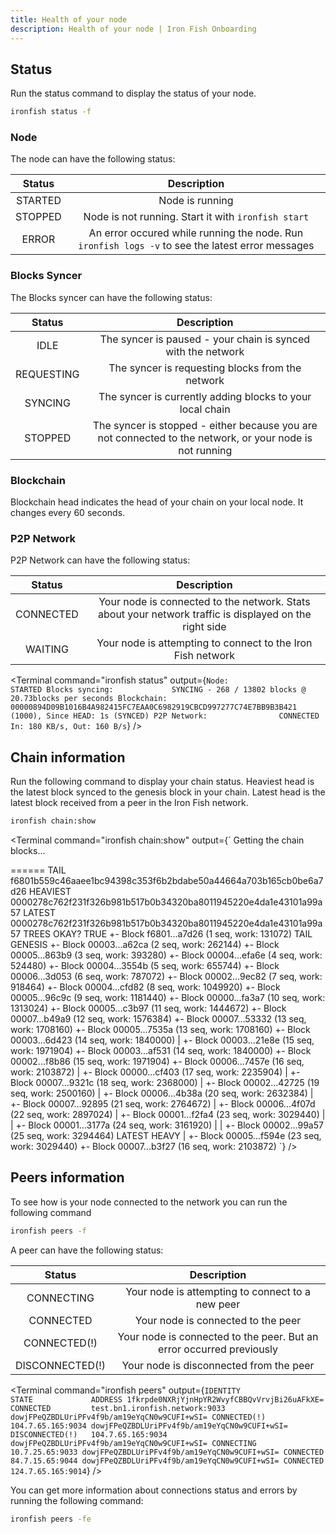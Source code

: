 ```yaml
---
title: Health of your node
description: Health of your node | Iron Fish Onboarding
---
```


## Status

Run the status command to display the status of your node.

```sh
ironfish status -f
```

### Node

The node can have the following status:

| Status  |                                           Description                                            |
| :-----: | :----------------------------------------------------------------------------------------------: |
| STARTED |                                         Node is running                                          |
| STOPPED |                       Node is not running. Start it with `ironfish start`                        |
|  ERROR  | An error occured while running the node. Run `ironfish logs -v` to see the latest error messages |

### Blocks Syncer

The Blocks syncer can have the following status:

|   Status   |                                               Description                                                |
| :--------: | :------------------------------------------------------------------------------------------------------: |
|    IDLE    |                       The syncer is paused - your chain is synced with the network                       |
| REQUESTING |                             The syncer is requesting blocks from the network                             |
|  SYNCING   |                        The syncer is currently adding blocks to your local chain                         |
|  STOPPED   | The syncer is stopped - either because you are not connected to the network, or your node is not running |

### Blockchain

Blockchain head indicates the head of your chain on your local node. It changes every 60 seconds.

### P2P Network

P2P Network can have the following status:

|  Status   |                                              Description                                               |
| :-------: | :----------------------------------------------------------------------------------------------------: |
| CONNECTED | Your node is connected to the network. Stats about your network traffic is displayed on the right side |
|  WAITING  |                      Your node is attempting to connect to the Iron Fish network                       |

<Terminal
  command="ironfish status"
  output={`
Node:                       STARTED
Blocks syncing:             SYNCING - 268 / 13802 blocks @ 20.73blocks per seconds
Blockchain:                 00000894D09B1016B4A982415FC7EAA0C6982919CBCD997277C74E7BB9B3B421 (1000), Since HEAD: 1s (SYNCED)
P2P Network:                CONNECTED In: 180 KB/s, Out: 160 B/s
`}
/>

## Chain information

Run the following command to display your chain status. Heaviest head is the latest block synced to the genesis block in your chain. Latest head is the latest block received from a peer in the Iron Fish network.

```sh
ironfish chain:show
```

<Terminal
  command="ironfish chain:show"
  output={`
Getting the chain blocks...

======
TAIL
f6801b559c46aaee1bc94398c353f6b2bdabe50a44664a703b165cb0be6a7d26
HEAVIEST
0000278c762f231f326b981b517b0b34320ba8011945220e4da1e43101a99a57
LATEST
0000278c762f231f326b981b517b0b34320ba8011945220e4da1e43101a99a57
TREES OKAY?
TRUE
+- Block f6801...a7d26 (1 seq, work: 131072) TAIL GENESIS
+- Block 00003...a62ca (2 seq, work: 262144)
+- Block 00005...863b9 (3 seq, work: 393280)
+- Block 00004...efa6e (4 seq, work: 524480)
+- Block 00004...3554b (5 seq, work: 655744)
+- Block 00006...3d053 (6 seq, work: 787072)
+- Block 00002...9ec82 (7 seq, work: 918464)
+- Block 00004...cfd82 (8 seq, work: 1049920)
+- Block 00005...96c9c (9 seq, work: 1181440)
+- Block 00000...fa3a7 (10 seq, work: 1313024)
+- Block 00005...c3b97 (11 seq, work: 1444672)
+- Block 00007...b49a9 (12 seq, work: 1576384)
+- Block 00007...53332 (13 seq, work: 1708160)
+- Block 00005...7535a (13 seq, work: 1708160)
+- Block 00003...6d423 (14 seq, work: 1840000)
| +- Block 00003...21e8e (15 seq, work: 1971904)
+- Block 00003...af531 (14 seq, work: 1840000)
+- Block 00002...f8b86 (15 seq, work: 1971904)
+- Block 00006...7457e (16 seq, work: 2103872)
| +- Block 00000...cf403 (17 seq, work: 2235904)
| +- Block 00007...9321c (18 seq, work: 2368000)
| +- Block 00002...42725 (19 seq, work: 2500160)
| +- Block 00006...4b38a (20 seq, work: 2632384)
| +- Block 00007...92895 (21 seq, work: 2764672)
| +- Block 00006...4f07d (22 seq, work: 2897024)
| +- Block 00001...f2fa4 (23 seq, work: 3029440)
| | +- Block 00001...3177a (24 seq, work: 3161920)
| | +- Block 00002...99a57 (25 seq, work: 3294464) LATEST HEAVY
| +- Block 00005...f594e (23 seq, work: 3029440)
+- Block 00007...b3f27 (16 seq, work: 2103872)
`}
/>

## Peers information

To see how is your node connected to the network you can run the following command

```sh
ironfish peers -f
```

A peer can have the following status:

|     Status      |                             Description                              |
| :-------------: | :------------------------------------------------------------------: |
|   CONNECTING    |           Your node is attempting to connect to a new peer           |
|    CONNECTED    |                  Your node is connected to the peer                  |
|  CONNECTED(!)   | Your node is connected to the peer. But an error occurred previously |
| DISCONNECTED(!) |               Your node is disconnected from the peer                |

<Terminal
  command="ironfish peers"
  output={`
IDENTITY                                     STATE             ADDRESS
1fkrpde0NXRjYjnHpYR2WvyfCBBQvVrvjBi26uAFkXE= CONNECTED         test.bn1.ironfish.network:9033
dowjFPeQZBDLUriPFv4f9b/am19eYqCN0w9CUFI+wSI= CONNECTED(!)      104.7.65.165:9034
dowjFPeQZBDLUriPFv4f9b/am19eYqCN0w9CUFI+wSI= DISCONNECTED(!)   104.7.65.165:9034
dowjFPeQZBDLUriPFv4f9b/am19eYqCN0w9CUFI+wSI= CONNECTING        10.7.25.65:9033
dowjFPeQZBDLUriPFv4f9b/am19eYqCN0w9CUFI+wSI= CONNECTED         84.7.15.65:9044
dowjFPeQZBDLUriPFv4f9b/am19eYqCN0w9CUFI+wSI= CONNECTED         124.7.65.165:9014
`}
/>

You can get more information about connections status and errors by running the following command:

```sh
ironfish peers -fe
```
